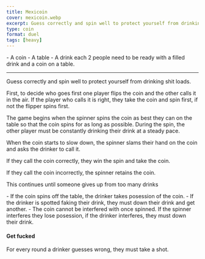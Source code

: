 ```yaml
---
title: Mexicoin
cover: mexicoin.webp
excerpt: Guess correctly and spin well to protect yourself from drinking shit loads.
type: coin
format: duel
tags: [heavy]
---
```


<GameHero
  cover="/BeerGoggleGames/images/mexicoin.webp"
  alt="Mexicoin"
/>

<GameSection title="Equipment" icon="/BeerGoggleGames/images/liquor.webp">
-   A coin
-   A table
-   A drink each
</GameSection>

<GameSection title="Setup" icon="/BeerGoggleGames/images/settings.webp">
2 people need to be ready with a filled drink and a coin on a table.

* * *
</GameSection>

<GameSection title="Aim of the Game" icon="/BeerGoggleGames/images/target.webp">
<p>Guess correctly and spin well to protect yourself from drinking shit loads.</p>
</GameSection>

<GameSection title="How to Play" icon="/BeerGoggleGames/images/question.webp">
First, to decide who goes first one player flips the coin and the other calls it in the air. If the player who calls it is right, they take the coin and spin first, if not the flipper spins first.

The game begins when the spinner spins the coin as best they can on the table so that the coin spins for as long as possible. During the spin, the other player must be constantly drinking their drink at a steady pace.

When the coin starts to slow down, the spinner slams their hand on the coin and asks the drinker to call it.

If they call the coin correctly, they win the spin and take the coin.

If they call the coin incorrectly, the spinner retains the coin.

This continues until someone gives up from too many drinks
</GameSection>

<GameSection title="Rules" icon="/BeerGoggleGames/images/rules.webp">
-   If the coin spins off the table, the drinker takes posession of the coin.
-   If the drinker is spotted faking their drink, they must down their drink and get another.
-   The coin cannot be interfered with once spinned. If the spinner interferes they lose posession, if the drinker interferes, they must down their drink.
</GameSection>

<GameSection title="Special Edition" icon="/BeerGoggleGames/images/special.webp">

<h4>Get fucked</h4>

<p>For every round a drinker guesses wrong, they must take a shot.</p>
</GameSection>

<ShareButtons title="Mexicoin" />

<FeedbackCard>
</FeedbackCard>

